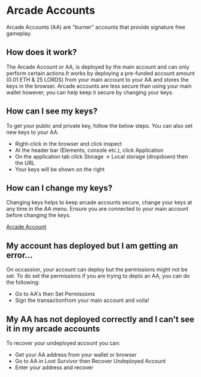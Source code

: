 # Arcade Accounts

Arcade Accounts (AA) are "burner" accounts that provide signature free gameplay.

## How does it work?

The Arcade Account or AA, is deployed by the main account and can only perform certain actions.It works by deploying a pre-funded account amount (0.01 ETH & 25 LORDS) from your main account to your AA and stores the keys in the browser. Arcade accounts are less secure than using your main wallet however, you can help keep it secure by changing your keys.

## How can I see my keys?

To get your public and private key, follow the below steps. You can also set new keys to your AA.

- Right-click in the browser and click inspect
- At the header bar (Elements, console etc.), click Application
- On the application tab click Storage -> Local storage (dropdown) then the URL
- Your keys will be shown on the right

## How can I change my keys?

Changing keys helps to keep arcade accounts secure, change your keys at any time in the AA menu. Ensure you are connected to your main account before changing the keys.

[Arcade Account](/AA.png)

## My account has deployed but I am getting an error...

On occassion, your account can deploy but the permissions might not be set. To do set the permissions if you are trying to deplo an AA, you can do the following:

- Go to AA's then Set Permissions
- Sign the transactionfrom your main account and voila!

## My AA has not deployed correctly and I can't see it in my arcade accounts

To recover your undeployed account you can:

- Get your AA address from your wallet or browser
- Go to AA in Loot Survivor then Recover Undeployed Account
- Enter your address and recover
